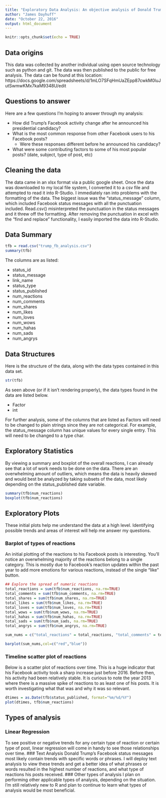 ```yaml
---
title: "Exploratory Data Analysis: An objective analysis of Donald Trump's facebook activity"
author: "James Dayhuff"
date: "October 22, 2016"
output: html_document
---
```


```r
knitr::opts_chunk$set(echo = TRUE)
```

## Data origins

This data was collected by another individual using open source technology such as python and git. The data was then published to the public for free analysis.
The data can be found at this location:
https://docs.google.com/spreadsheets/d/1mLO7SFqHmUaZEpp87cwkM0luJutSwmwKMx7kaM9348U/edit

## Questions to answer

Here are a few questions I'm hoping to answer through my analysis:

- How did Trump's Facebook activity change after he announced his presidential candidacy?
- What is the most common response from other Facebook users to his Facebook posts?
  + Were these responses different before he announced his candidacy?
- What were some contributing factors to some of his most popular posts? (date, subject, type of post, etc)

## Cleaning the data

The data came in an xlsx format via a public google sheet. Once the data was downloaded to my local file system, I converted it to a csv file and attempted to read it into R-Studio. I immediately ran into problems with the formatting of the data. The biggest issue was the "status_message" column, which included Facebook status messages with all the punctuation included. Read.csv() misinterpreted the punctuation in the status messages and it threw off the formatting.
After removing the punctuation in excel with the "find and replace" functionality, I easily imported the data into R-Studio.

## Data Summary

```r
tfb = read.csv("trump_fb_analysis.csv")
summary(tfb)
```
The columns are as listed:

- status_id
- status_message
- link_name
- status_type
- status_published
- num_reactions
- num_comments
- num_shares
- num_likes
- num_loves
- num_wows
- num_hahas
- num_sads
- num_angrys


## Data Structures
Here is the structure of the data, along with the data types contained in this data set.

```r
str(tfb)
```
As seen above (or if it isn't rendering properly), the data types found in the data are listed below.

- Factor
- int

For further analysis, some of the columns that are listed as Factors will need to be changed to plain strings since they are not categorical. For example, the status_message column has unique values for every single entry. This will need to be changed to a type char.

## Exploratory Statistics
By viewing a summary and boxplot of the overall reactions, I can already see that a lot of work needs to be done on the data. There are an overwhelming amount of outliers, which means the data is heavily skewed and would best be analyzed by taking subsets of the data, most likely depending on the status_published date variable.

```r
summary(tfb$num_reactions)
boxplot(tfb$num_reactions)
```

## Exploratory Plots

These initial plots help me understand the data at a high level. Identifying possible trends and areas of interest will help me answer my questions.

### Barplot of types of reactions

An initial plotting of the reactions to his Facebook posts is interesting. You'll notice an overwhelming majority of the reactions belong to a single category. This is mostly due to Facebook's reaction updates within the past year to add more emotions for various reactions, instead of the single "like" button.

```r
## Explore the spread of numeric reactions
total_reactions = sum(tfb$num_reactions, na.rm=TRUE)
total_comments = sum(tfb$num_comments, na.rm=TRUE)
total_shares = sum(tfb$num_shares, na.rm=TRUE)
total_likes = sum(tfb$num_likes, na.rm=TRUE)
total_loves = sum(tfb$num_loves, na.rm=TRUE)
total_wows = sum(tfb$num_wows, na.rm=TRUE)
total_hahas = sum(tfb$num_hahas, na.rm=TRUE)
total_sads = sum(tfb$num_sads, na.rm=TRUE)
total_angrys = sum(tfb$num_angrys, na.rm=TRUE)

sum_nums = c("total_reactions" = total_reactions, "total_comments" = total_comments, "total_shares" = total_shares, "total_likes" = total_likes, "total_loves"=total_loves, "total_wows"=total_wows, "total_hahas"=total_hahas, "total_sads"=total_sads, "total_angrys" = total_angrys)

barplot(sum_nums,col=c("red","blue"))
```

### Timeline scatter plot of reactions
Below is a scatter plot of reactions over time. This is a huge indicator that his Facebook activity took a sharp increase just before 2016. Before then, his activity had been relatively stable. It is curious to note the year 2013 where there is a massive spike of reactions to as least one of his posts. It is worth investigating what that was and why it was so relevant.

```r
dtimes = as.Date(tfb$status_published, format="%m/%d/%Y")
plot(dtimes, tfb$num_reactions)

```

## Types of analysis
### Linear Regression
To see positive or negative trends for any certain type of reaction or certain type of post, linear regression will come in handy to see those relationships over time. 
### Text Analysis
Donald Trump's Facebook status messages most likely contain trends with specific words or phrases. I will deploy text analysis to view these trends and get a better idea of what phrases or words resulted in the highest number of reactions, and what type of reactions his posts received.
### Other types of analysis
I plan on performing other applicable types of analysis, depending on the situation. I'm still relatively new to R and plan to continue to learn what types of analysis would be most beneficial.




